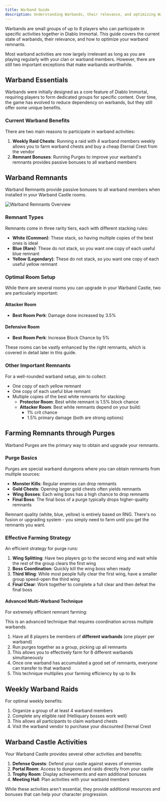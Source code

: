 ```yaml
---
title: Warband Guide
description: Understanding Warbands, their relevance, and optimizing Warband Remnants
---
```


Warbands are small groups of up to 8 players who can participate in specific activities together in Diablo Immortal. This guide covers the current state of warbands, their relevance, and how to optimize your warband remnants.

<Note title="Current Relevance">
  Most warband activities are now largely irrelevant as long as you are playing regularly with your clan or warband members. However, there are still two important exceptions that make warbands worthwhile.
</Note>

## Warband Essentials

Warbands were initially designed as a core feature of Diablo Immortal, requiring players to form dedicated groups for specific content. Over time, the game has evolved to reduce dependency on warbands, but they still offer some unique benefits.

### Current Warband Benefits

There are two main reasons to participate in warband activities:

1. **Weekly Raid Chests**: Running a raid with 4 warband members weekly allows you to farm warband chests and buy a cheap Eternal Crest from the vendor
2. **Remnant Bonuses**: Running Purges to improve your warband's remnants provides passive bonuses to all warband members

## Warband Remnants

Warband Remnants provide passive bonuses to all warband members when installed in your Warband Castle rooms.

![Warband Remnants Overview](/warband-rems.png)

### Remnant Types

Remnants come in three rarity tiers, each with different stacking rules:

- **White (Common)**: These stack, so having multiple copies of the best ones is ideal
- **Blue (Rare)**: These do not stack, so you want one copy of each useful blue remnant
- **Yellow (Legendary)**: These do not stack, so you want one copy of each useful yellow remnant

### Optimal Room Setup

While there are several rooms you can upgrade in your Warband Castle, two are particularly important:

#### Attacker Room

- **Best Room Perk**: Damage done increased by 3.5%

#### Defensive Room

- **Best Room Perk**: Increase Block Chance by 5%

<Note>
These rooms can be vastly enhanced by the right remnants, which is covered in detail later in this guide.
</Note>

### Other Important Remnants

For a well-rounded warband setup, aim to collect:
- One copy of each yellow remnant
- One copy of each useful blue remnant
- Multiple copies of the best white remnants for stacking:
  - **Protector Room**: Best white remnant is 1.5% block chance
  - **Attacker Room**: Best white remnants depend on your build:
    - 1% crit chance
    - 1.5% primary damage (both are strong options)

## Farming Remnants through Purges

Warband Purges are the primary way to obtain and upgrade your remnants.

### Purge Basics

Purges are special warband dungeons where you can obtain remnants from multiple sources:

- **Monster Kills**: Regular enemies can drop remnants
- **Gold Chests**: Opening larger gold chests often yields remnants
- **Wing Bosses**: Each wing boss has a high chance to drop remnants
- **Final Boss**: The final boss of a purge typically drops higher-quality remnants

<Note>
Remnant quality (white, blue, yellow) is entirely based on RNG. There's no fusion or upgrading system - you simply need to farm until you get the remnants you want.
</Note>

### Effective Farming Strategy

An efficient strategy for purge runs:

1. **Wing Splitting**: Have two players go to the second wing and wait while the rest of the group clears the first wing
2. **Boss Coordination**: Quickly kill the wing boss when ready
3. **Third Wing**: While most people fully clear the first wing, have a smaller group speed-open the third wing
4. **Final Clear**: Work together to complete a full clear and then defeat the final boss

#### Advanced Multi-Warband Technique

For extremely efficient remnant farming:

<Note>
This is an advanced technique that requires coordination across multiple warbands.
</Note>

1. Have all 8 players be members of **different warbands** (one player per warband)
2. Run purges together as a group, picking up all remnants
3. This allows you to effectively farm for 8 different warbands simultaneously
4. Once one warband has accumulated a good set of remnants, everyone can transfer to that warband
5. This technique multiplies your farming efficiency by up to 8x

## Weekly Warband Raids

For optimal weekly benefits:

1. Organize a group of at least 4 warband members
2. Complete any eligible raid (Helliquary bosses work well)
3. This allows all participants to claim warband chests
4. Visit the warband vendor to purchase your discounted Eternal Crest

## Warband Castle Activities

Your Warband Castle provides several other activities and benefits:

1. **Defense Quests**: Defend your castle against waves of enemies
2. **Portal Room**: Access to dungeons and raids directly from your castle
3. **Trophy Room**: Display achievements and earn additional bonuses
4. **Meeting Hall**: Plan activities with your warband members

While these activities aren't essential, they provide additional resources and bonuses that can help your character progression.